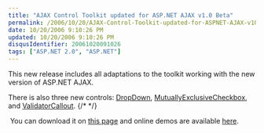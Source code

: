 ```yaml
---
title: "AJAX Control Toolkit updated for ASP.NET AJAX v1.0 Beta"
permalink: /2006/10/20/AJAX-Control-Toolkit-updated-for-ASPNET-AJAX-v10-Beta/
date: 10/20/2006 9:10:26 PM
updated: 10/20/2006 9:10:26 PM
disqusIdentifier: 20061020091026
tags: ["ASP.NET 2.0", "ASP.NET"]
---
```

This new release includes all adaptations to the toolkit working with the new version of ASP.NET AJAX.

There is also three new controls: [DropDown](http://ajax.asp.net/ajaxtoolkit/DropDown/DropDown.aspx), [MutuallyExclusiveCheckbox](http://ajax.asp.net/ajaxtoolkit/MutuallyExclusiveCheckBox/MutuallyExclusiveCheckBox.aspx), and [ValidatorCallout](http://ajax.asp.net/ajaxtoolkit/ValidatorCallout/ValidatorCallout.aspx).
{/* <!-- more --> */}

 You can download it on [this page](http://www.codeplex.com/Release/ProjectReleases.aspx?ProjectName=AtlasControlToolkit) and online demos are available [here](http://ajax.asp.net/ajaxtoolkit/).
